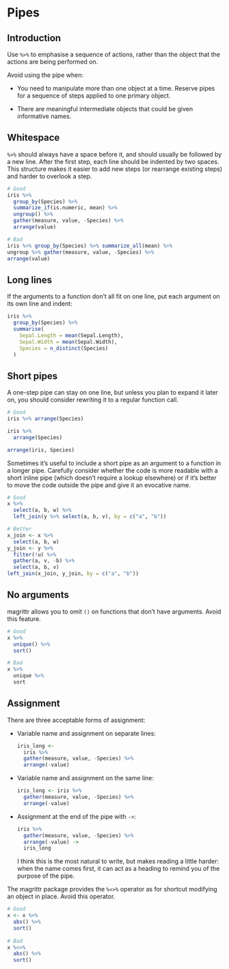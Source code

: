 # Pipes

## Introduction

Use `%>%` to emphasise a sequence of actions, rather than the object that the actions are being performed on. 

Avoid using the pipe when:

* You need to manipulate more than one object at a time. Reserve pipes for a 
  sequence of steps applied to one primary object.
 
* There are meaningful intermediate objects that could be given
  informative names.

## Whitespace

`%>%` should always have a space before it, and should usually be followed by a new line. After the first step, each line should be indented by two spaces. This structure makes it easier to add new steps (or rearrange existing steps) and harder to overlook a step.

```r
# Good
iris %>%
  group_by(Species) %>%
  summarize_if(is.numeric, mean) %>%
  ungroup() %>%
  gather(measure, value, -Species) %>%
  arrange(value)

# Bad
iris %>% group_by(Species) %>% summarize_all(mean) %>%
ungroup %>% gather(measure, value, -Species) %>%
arrange(value)
```

## Long lines

If the arguments to a function don't all fit on one line, put each argument on 
its own line and indent:

```r
iris %>%
  group_by(Species) %>%
  summarise(
    Sepal.Length = mean(Sepal.Length),
    Sepal.Width = mean(Sepal.Width),
    Species = n_distinct(Species)
  )
```

## Short pipes

A one-step pipe can stay on one line, but unless you plan to expand it later on, you should consider rewriting it to a regular function call.

```r
# Good
iris %>% arrange(Species)

iris %>% 
  arrange(Species)

arrange(iris, Species)
```

Sometimes it's useful to include a short pipe as an argument to a function in a 
longer pipe. Carefully consider whether the code is more readable with a short 
inline pipe (which doesn't require a lookup elsewhere) or if it's better to move 
the code outside the pipe and give it an evocative name.

```r
# Good
x %>%
  select(a, b, w) %>%
  left_join(y %>% select(a, b, v), by = c("a", "b"))

# Better
x_join <- x %>% 
  select(a, b, w)
y_join <- y %>%
  filter(!u) %>%
  gather(a, v, -b) %>%
  select(a, b, v)
left_join(x_join, y_join, by = c("a", "b"))
```

## No arguments

magrittr allows you to omit `()` on functions that don't have arguments. Avoid  this feature.

```r
# Good
x %>% 
  unique() %>%
  sort()

# Bad
x %>% 
  unique %>%
  sort
```

## Assignment

There are three acceptable forms of assignment:

*   Variable name and assignment on separate lines:

    ```r
    iris_long <-
      iris %>%
      gather(measure, value, -Species) %>%
      arrange(-value)
    ```

*   Variable name and assignment on the same line:

    ```r
    iris_long <- iris %>%
      gather(measure, value, -Species) %>%
      arrange(-value)
    ```

*   Assignment at the end of the pipe with `->`:

    ```r
    iris %>%
      gather(measure, value, -Species) %>%
      arrange(-value) ->
      iris_long
    ```
    
    I think this is the most natural to write, but makes reading a little
    harder: when the name comes first, it can act as a heading to remind
    you of the purpose of the pipe.

The magrittr package provides the `%<>%` operator as for shortcut modifying an object in place. Avoid this operator.

```r
# Good
x <- x %>% 
  abs() %>% 
  sort()
  
# Bad
x %<>%
  abs() %>% 
  sort()
```

